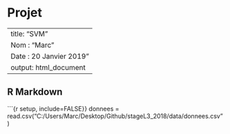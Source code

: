 # Projet

---
title: "SVM"
Nom : "Marc"
Date : 20 Janvier 2019"
output: html_document
---

## R Markdown

```{r setup, include=FALSE}}
donnees = read.csv("C:/Users/Marc/Desktop/Github/stageL3_2018/data/donnees.csv")

